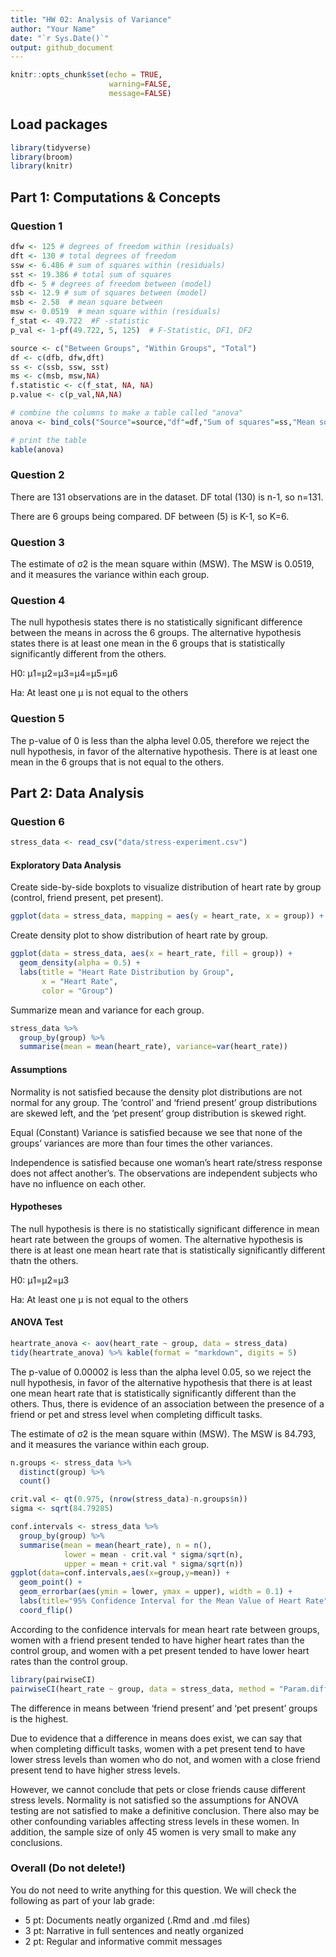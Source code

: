 ```yaml
---
title: "HW 02: Analysis of Variance"
author: "Your Name"
date: "`r Sys.Date()`"
output: github_document
---
```


```r
knitr::opts_chunk$set(echo = TRUE,
                      warning=FALSE, 
                      message=FALSE)
```

## Load packages

```r
library(tidyverse)
library(broom)
library(knitr) 
```

## Part 1: Computations & Concepts 

### Question 1

```r
dfw <- 125 # degrees of freedom within (residuals)
dft <- 130 # total degrees of freedom
ssw <- 6.486 # sum of squares within (residuals)
sst <- 19.386 # total sum of squares
dfb <- 5 # degrees of freedom between (model)
ssb <- 12.9 # sum of squares between (model)
msb <- 2.58  # mean square between
msw <- 0.0519  # mean square within (residuals)
f_stat <- 49.722  #F -statistic 
p_val <- 1-pf(49.722, 5, 125)  # F-Statistic, DF1, DF2
```

```r
source <- c("Between Groups", "Within Groups", "Total")
df <- c(dfb, dfw,dft)
ss <- c(ssb, ssw, sst)
ms <- c(msb, msw,NA)  
f.statistic <- c(f_stat, NA, NA)
p.value <- c(p_val,NA,NA)

# combine the columns to make a table called "anova"
anova <- bind_cols("Source"=source,"df"=df,"Sum of squares"=ss,"Mean square"=ms,"F-statistic"=f.statistic,"p-value"=p.value)

# print the table 
kable(anova) 
```


### Question 2

There are 131 observations are in the dataset. DF total (130) is n-1, so n=131. 

There are 6 groups being compared. DF between (5) is K-1, so K=6.

### Question 3

The estimate of σ2 is the mean square within (MSW). The MSW is 0.0519, and it measures the variance within each group.

### Question 4

The null hypothesis states there is no statistically significant difference between the means in across the 6 groups. The alternative hypothesis states there is at least one mean in the 6 groups that is statistically significantly different from the others.

H0: μ1=μ2=μ3=μ4=μ5=μ6

Ha: At least one μ is not equal to the others

### Question 5

The p-value of 0 is less than the alpha level 0.05, therefore we reject the null hypothesis, in favor of the alternative hypothesis. There is at least one mean in the 6 groups that is not equal to the others.

## Part 2: Data Analysis

### Question 6

```r
stress_data <- read_csv("data/stress-experiment.csv")
```

#### Exploratory Data Analysis

Create side-by-side boxplots to visualize distribution of heart rate by group (control, friend present, pet present).

``` r
ggplot(data = stress_data, mapping = aes(y = heart_rate, x = group)) + geom_boxplot() + labs(title = "Distribution of Heart Rate by Group", x = "Group", y = "Heart Rate")
```

Create density plot to show distribution of heart rate by group.

```r
ggplot(data = stress_data, aes(x = heart_rate, fill = group)) +
  geom_density(alpha = 0.5) + 
  labs(title = "Heart Rate Distribution by Group", 
       x = "Heart Rate", 
       color = "Group")
```

Summarize mean and variance for each group.

```r
stress_data %>%
  group_by(group) %>%
  summarise(mean = mean(heart_rate), variance=var(heart_rate))
```

#### Assumptions

Normality is not satisfied because the density plot distributions are not normal for any group. The 'control' and 'friend present' group distributions are skewed left, and the 'pet present' group distribution is skewed right.

Equal (Constant) Variance is satisfied because we see that none of the groups' variances are more than four times the other variances.

Independence is satisfied because one woman's heart rate/stress response does not affect another's. The observations are independent subjects who have no influence on each other.

#### Hypotheses

The null hypothesis is there is no statistically significant difference in mean heart rate between the groups of women. The alternative hypothesis is there is at least one mean heart rate that is statistically significantly different thatn the others.

H0: μ1=μ2=μ3

Ha: At least one μ is not equal to the others

#### ANOVA Test

```r
heartrate_anova <- aov(heart_rate ~ group, data = stress_data)
tidy(heartrate_anova) %>% kable(format = "markdown", digits = 5)
```

The p-value of 0.00002 is less than the alpha level 0.05, so we reject the null hypothesis, in favor of the alternative hypothesis that there is at least one mean heart rate that is statistically significantly different than the others. Thus, there is evidence of an association between the presence of a friend or pet and stress level when completing difficult tasks.

The estimate of σ2 is the mean square within (MSW). The MSW is 84.793, and it measures the variance within each group.

```r
n.groups <- stress_data %>%
  distinct(group) %>% 
  count()

crit.val <- qt(0.975, (nrow(stress_data)-n.groups$n))
sigma <- sqrt(84.79285)

conf.intervals <- stress_data %>%
  group_by(group) %>% 
  summarise(mean = mean(heart_rate), n = n(), 
            lower = mean - crit.val * sigma/sqrt(n),
            upper = mean + crit.val * sigma/sqrt(n))
ggplot(data=conf.intervals,aes(x=group,y=mean)) +
  geom_point() + 
  geom_errorbar(aes(ymin = lower, ymax = upper), width = 0.1) + 
  labs(title="95% Confidence Interval for the Mean Value of Heart Rate", x = "Group", y = "Heart Rate", subtitle="by Group") +
  coord_flip()
```

According to the confidence intervals for mean heart rate between groups, women with a friend present tended to have higher heart rates than the control group, and women with a pet present tended to have lower heart rates than the control group.

```r
library(pairwiseCI)
pairwiseCI(heart_rate ~ group, data = stress_data, method = "Param.diff", conf.level = 0.995, var.equal = TRUE)
```

The difference in means between 'friend present' and 'pet present' groups is the highest.

Due to evidence that a difference in means does exist, we can say that when completing difficult tasks, women with a pet present tend to have lower stress levels than women who do not, and women with a close friend present tend to have higher stress levels. 

However, we cannot conclude that pets or close friends cause different stress levels. Normality is not satisfied so the assumptions for ANOVA testing are not satisfied to make a definitive conclusion. There also may be other confounding variables affecting stress levels in these women. In addition, the sample size of only 45 women is very small to make any conclusions.

### Overall (Do not delete!)

You do not need to write anything for this question. We will check the following as part of your lab grade: 

- 5 pt: Documents neatly organized (.Rmd and .md files)	
- 3 pt: Narrative in full sentences and neatly organized
- 2 pt: Regular and informative commit messages	


